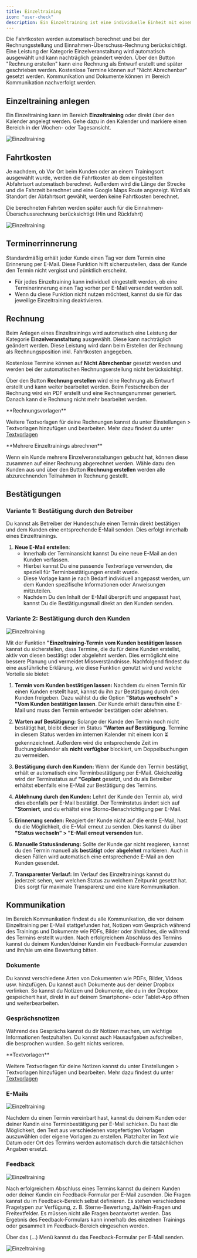 ```yaml
---
title: Einzeltraining
icon: "user-check"
description: Ein Einzeltraining ist eine individuelle Einheit mit einem Trainer, die als Einzelsitzung, Informationsgespräch, Kaufberatung oder Anamnesegespräch, auch als Telefon- oder Webinartermin durchgeführt werden kann. Ein Einzeltraining kann im Kalender oder über den Bereich Einzeltraining angelegt werden.
---
```

Die Fahrtkosten werden automatisch berechnet und bei der Rechnungsstellung und Einnahmen-Überschuss-Rechnung berücksichtigt. Eine Leistung der Kategorie Einzelveranstaltung wird automatisch ausgewählt und kann nachträglich geändert werden. Über den Button "Rechnung erstellen" kann eine Rechnung als Entwurf erstellt und später geschrieben werden. Kostenlose Termine können auf "Nicht Abrechenbar" gesetzt werden. Kommunikation und Dokumente können im Bereich Kommunikation nachverfolgt werden.

## Einzeltraining anlegen

Ein Einzeltraining kann im Bereich **Einzeltraining** oder direkt über den Kalender angelegt werden. Gehe dazu in den Kalender und markiere einen Bereich in der Wochen- oder Tagesansicht.

![Einzeltraining](/images/einzeltraining-2.gif)

## Fahrtkosten

Je nachdem, ob Vor Ort beim Kunden oder an einem Trainingsort ausgewählt wurde, werden die Fahrtkosten ab dem eingestellten Abfahrtsort automatisch berechnet. Außerdem wird die Länge der Strecke und die Fahrzeit berechnet und eine Google Maps Route angezeigt. Wird als Standort der Abfahrtsort gewählt, werden keine Fahrtkosten berechnet.

Die berechneten Fahrten werden später auch für die Einnahmen-Überschussrechnung berücksichtigt (Hin und Rückfahrt)

![Einzeltraining](/images/einzeltraining-3.png)

## Terminerrinnerung

Standardmäßig erhält jeder Kunde einen Tag vor dem Termin eine Erinnerung per E-Mail. Diese Funktion hilft sicherzustellen, dass der Kunde den Termin nicht vergisst und pünktlich erscheint.

- Für jedes Einzeltraining kann individuell eingestellt werden, ob eine Terminerinnerung einen Tag vorher per E-Mail versendet werden soll.
- Wenn du diese Funktion nicht nutzen möchtest, kannst du sie für das jeweilige Einzeltraining deaktivieren.

## Rechnung

Beim Anlegen eines Einzeltrainings wird automatisch eine Leistung der Kategorie **Einzelveranstaltung** ausgewählt. Diese kann nachträglich geändert werden. Diese Leistung wird dann beim Erstellen der Rechnung als Rechnungsposition inkl. Fahrtkosten angegeben.

Kostenlose Termine können auf **Nicht Abrechenbar** gesetzt werden und werden bei der automatischen Rechnungserstellung nicht berücksichtigt.

Über den Button **Rechnung erstellen** wird eine Rechnung als Entwurf erstellt und kann weiter bearbeitet werden. Beim Festschreiben der Rechnung wird ein PDF erstellt und eine Rechnungsnummer generiert. Danach kann die Rechnung nicht mehr bearbeitet werden.

<Note>
**Rechnungsvorlagen**

Weitere Textvorlagen für deine Rechnungen kannst du unter Einstellungen > Textvorlagen hinzufügen und bearbeiten. Mehr dazu findest du unter [Textvorlagen](/docs/allgemein/textvorlagen)
</Note>

<Note>
**Mehrere Einzeltrainings abrechnen**

Wenn ein Kunde mehrere Einzelveranstaltungen gebucht hat, können diese zusammen auf einer Rechnung abgerechnet werden. Wähle dazu den Kunden aus und über den Button **Rechnung erstellen** werden alle abzurechnenden Teilnahmen in Rechnung gestellt.
</Note>

## Bestätigungen

### Variante 1: Bestätigung durch den Betreiber

Du kannst als Betreiber der Hundeschule einen Termin direkt bestätigen und dem Kunden eine entsprechende E-Mail senden. Dies erfolgt innerhalb eines Einzeltrainings.

1. **Neue E-Mail erstellen**:
   - Innerhalb der Terminansicht kannst Du eine neue E-Mail an den Kunden verfassen.
   - Hierbei kannst Du eine passende Textvorlage verwenden, die speziell für Terminbestätigungen erstellt wurde.
   - Diese Vorlage kann je nach Bedarf individuell angepasst werden, um dem Kunden spezifische Informationen oder Anweisungen mitzuteilen.
   - Nachdem Du den Inhalt der E-Mail überprüft und angepasst hast, kannst Du die Bestätigungsmail direkt an den Kunden senden.

### Variante 2: Bestätigung durch den Kunden

![Einzeltraining](/images/lesson_confirm.png)

Mit der Funktion **"Einzeltraining-Termin vom Kunden bestätigen lassen** kannst du sicherstellen, dass Termine, die du für deine Kunden erstellst, aktiv von diesen bestätigt oder abgelehnt werden. Dies ermöglicht eine bessere Planung und vermeidet Missverständnisse. Nachfolgend findest du eine ausführliche Erklärung, wie diese Funktion genutzt wird und welche Vorteile sie bietet:

1. **Termin vom Kunden bestätigen lassen:**
   Nachdem du einen Termin für einen Kunden erstellt hast, kannst du ihn zur Bestätigung durch den Kunden freigeben. Dazu wählst du die Option **"Status wechseln" > "Vom Kunden bestätigen lassen**. Der Kunde erhält daraufhin eine E-Mail und muss den Termin entweder bestätigen oder ablehnen.

2. **Warten auf Bestätigung:**
   Solange der Kunde den Termin noch nicht bestätigt hat, bleibt dieser im Status **"Warten auf Bestätigung**. Termine in diesem Status werden im internen Kalender mit einem Icon ⏳ gekennzeichnet. Außerdem wird die entsprechende Zeit im Buchungskalender als **nicht verfügbar** blockiert, um Doppelbuchungen zu vermeiden.

3. **Bestätigung durch den Kunden:**
   Wenn der Kunde den Termin bestätigt, erhält er automatisch eine Terminbestätigung per E-Mail. Gleichzeitig wird der Terminstatus auf **"Geplant** gesetzt, und du als Betreiber erhältst ebenfalls eine E-Mail zur Bestätigung des Termins.

4. **Ablehnung durch den Kunden:**
   Lehnt der Kunde den Termin ab, wird dies ebenfalls per E-Mail bestätigt. Der Terminstatus ändert sich auf **"Storniert**, und du erhältst eine Storno-Benachrichtigung per E-Mail.

5. **Erinnerung senden:**
   Reagiert der Kunde nicht auf die erste E-Mail, hast du die Möglichkeit, die E-Mail erneut zu senden. Dies kannst du über **"Status wechseln" > "E-Mail erneut versenden** tun.

6. **Manuelle Statusänderung:**
   Sollte der Kunde gar nicht reagieren, kannst du den Termin manuell als **bestätigt** oder **abgelehnt** markieren. Auch in diesen Fällen wird automatisch eine entsprechende E-Mail an den Kunden gesendet.

7. **Transparenter Verlauf:**
   Im Verlauf des Einzeltrainings kannst du jederzeit sehen, wer welchen Status zu welchem Zeitpunkt gesetzt hat. Dies sorgt für maximale Transparenz und eine klare Kommunikation.

## Kommunikation

Im Bereich Kommunikation findest du alle Kommunikation, die vor deinem Einzeltraining per E-Mail stattgefunden hat, Notizen vom Gespräch während des Trainings und Dokumente wie PDFs, Bilder oder ähnliches, die während des Termins erstellt wurden. Nach erfolgreichem Abschluss des Termins kannst du deinem Kunden/deiner Kundin ein Feedback-Formular zusenden und ihn/sie um eine Bewertung bitten.

### Dokumente

Du kannst verschiedene Arten von Dokumenten wie PDFs, Bilder, Videos usw. hinzufügen. Du kannst auch Dokumente aus der deiner Dropbox verlinken. So kannst du Notizen und Dokumente, die du in der Dropbox gespeichert hast, direkt in auf deinem Smartphone- oder Tablet-App öffnen und weiterbearbeiten.

### Gesprächsnotizen

Während des Gesprächs kannst du dir Notizen machen, um wichtige Informationen festzuhalten. Du kannst auch Hausaufgaben aufschreiben, die besprochen wurden. So geht nichts verloren.

<Note>
**Textvorlagen**

Weitere Textvorlagen für deine Notizen kannst du unter Einstellungen > Textvorlagen hinzufügen und bearbeiten. Mehr dazu findest du unter [Textvorlagen](/docs/allgemein/textvorlagen)
</Note>

### E-Mails

![Einzeltraining](/images/einzeltraining-4.png)

Nachdem du einen Termin vereinbart hast, kannst du deinem Kunden oder deiner Kundin eine Terminbestätigung per E-Mail schicken. Du hast die Möglichkeit, den Text aus verschiedenen vorgefertigten Vorlagen auszuwählen oder eigene Vorlagen zu erstellen. Platzhalter im Text wie Datum oder Ort des Termins werden automatisch durch die tatsächlichen Angaben ersetzt.

### Feedback

![Einzeltraining](/images/einzeltraining-6.png)

Nach erfolgreichem Abschluss eines Termins kannst du deinem Kunden oder deiner Kundin ein Feedback-Formular per E-Mail zusenden. Die Fragen kannst du im Feedback-Bereich selbst definieren. Es stehen verschiedene Fragetypen zur Verfügung, z. B. Sterne-Bewertung, Ja/Nein-Fragen und Freitextfelder. Es müssen nicht alle Fragen beantwortet werden. Das Ergebnis des Feedback-Formulars kann innerhalb des einzelnen Trainings oder gesammelt im Feedback-Bereich eingesehen werden.

Über das (...) Menü kannst du das Feedback-Formular per E-Mail senden.

![Einzeltraining](/images/einzeltraining-5.png)
